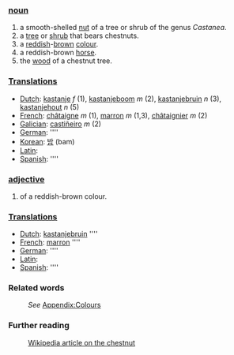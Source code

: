 ===[[noun]]===
#a smooth-shelled [[nut]] of a tree or shrub of the genus ''Castanea''.
#a [[tree]] or [[shrub]] that bears chestnuts.
#a [[red]]dish-[[brown]] [[colour]].
#a reddish-brown [[horse]].
#the [[wood]] of a chestnut tree.

===[[Translation]]s===
*[[Dutch]]: [[kastanje]] ''f'' (1), [[kastanjeboom]] ''m'' (2), [[kastanjebruin]] ''n'' (3), [[kastanjehout]] ''n'' (5)
*[[French]]: [[châtaigne]] ''m'' (1), [[marron]] ''m'' (1,3), [[châtaignier]] ''m'' (2)
*[[Galician]]: [[castiñeiro]] ''m'' (2)
*[[German]]: [[]] ''''
*[[Korean]]: [[밤]] (bam)
*[[Latin]]: [[]]
*[[Spanish]]: [[]] ''''

===[[adjective]]===
#of a reddish-brown colour.

===[[Translation]]s===
*[[Dutch]]: [[kastanjebruin]] ''''
*[[French]]: [[marron]] ''''
*[[German]]: [[]] ''''
*[[Latin]]: [[]]
*[[Spanish]]: [[]] ''''

===Related words===
:''See'' [[Wiktionary_Appendix:Colours|Appendix:Colours]]

===Further reading===
:[[w:chestnut|Wikipedia article on the chestnut]]
